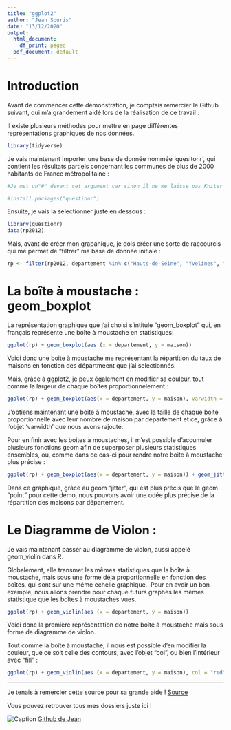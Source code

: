 ---
title: "ggplot2"
author: "Jean Souris"
date: "13/12/2020"
output:
  html_document:
    df_print: paged
  pdf_document: default
---


# Introduction

Avant de commencer cette démonstration, je comptais remercier le Github suivant, qui m'a grandement aidé lors de la réalisation de ce travail :

Il existe plusieurs méthodes pour mettre en page différentes représentations graphiques de nos données.

```{r}
library(tidyverse)
```

Je vais maintenant importer une base de donnée nommée 'quesitonr', qui contient les résultats partiels concernant les communes de plus de 2000 habitants de France métropolitaine :


```{r}
#Je met un"#" devant cet argument car sinon il ne me laisse pas Kniter ce fichier en PDF :

#install.packages("questionr")
```

Ensuite, je vais la selectionner juste en dessous :

```{r}
library(questionr)
data(rp2012)
```


Mais, avant de créer mon grapahique, je dois créer une sorte de raccourcis qui me permet de "filtrer" ma base de donnée initiale :


```{r}
rp <- filter(rp2012, departement %in% c("Hauts-de-Seine", "Yvelines", "Essonne", "Seine-Saint-Denis", "Val-de-Marne", "Vald'Oise"))
```

# La boîte à moustache : geom_boxplot

La représentation graphique que j'ai choisi s'intitule "geom_boxplot" qui, en français représente une boîte à moustache en statistiques:

```{r}
ggplot(rp) + geom_boxplot(aes (x = departement, y = maison))
```



Voici donc une boite à moustache me représentant la répartition du taux de maisons en fonction des départmeent que j'ai selectionnés.

Mais, grâce à ggplot2, je peux également en modifier sa couleur, tout comme la largeur de chaque boîtes proportionnelement :
```{r}
ggplot(rp) + geom_boxplot(aes(x = departement, y = maison), varwidth = TRUE)
```


J'obtiens maintenant une boite à moustache, avec la taille de chaque boite proportionnelle avec leur nombre de maison par département et ce, grâce à l'objet 'varwidth' que nous avons rajouté.


Pour en finir avec les boites à moustaches, il m'est possible d'accumuler plusieurs fonctions geom afin de superposer plusieurs statistiques ensembles, ou, comme dans ce cas-ci pour rendre notre boite à moustache plus précise :

```{r}
ggplot(rp) + geom_boxplot(aes(x = departement, y = maison)) + geom_jitter(aes(x = departement, y = maison), col = "blue", alpha = 0.3)

```
                          

Dans ce graphique, grâce au geom "jitter", qui est plus précis que le geom "point" pour cette demo, nous pouvons avoir une odée plus précise de la répartition des maisons par département.

# Le Diagramme de Violon :

Je vais maintenant passer au diagramme de violon, aussi appelé geom_violin dans R.

Globalement, elle transmet les mêmes statistiques que la boîte à moustache, mais sous une forme déjà proportionnelle en fonction des boîtes, qui sont sur une même echelle graphique..
Pour en avoir un bon exemple, nous allons prendre pour chaque futurs graphes les mêmes statistique que les boîtes à moustaches vues.
```{r}
ggplot(rp) + geom_violin(aes (x = departement, y = maison))

```

Voici donc la première représentation de notre boîte à moustache mais sous forme de diagramme de violon.


Tout comme la boîte à moustache, il nous est possible d'en modifier la couleur, que ce soit celle des contours, avec l'objet "col", ou bien l'intérieur avec "fill" :
```{r}
ggplot(rp) + geom_violin(aes (x = departement, y = maison), col = "red", fill ="lightblue")
```

***

Je tenais à remercier cette source pour sa grande aide !
[Source](https://juba.github.io/tidyverse/08-ggplot2.html)

Vous pouvez retrouver tous mes dossiers juste ici !

![Caption](favicon-github.ico) [Github de Jean](https://github.com/jeansouris/PSBX)

